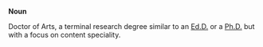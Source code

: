 '''Noun'''

Doctor of Arts, a terminal research degree similar to an [[Ed.D.]] or a [[Ph.D.]] but with a focus on content speciality.